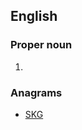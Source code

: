 {{also|KGS}}
==English==

===Proper noun===
{{en-proper noun}}

# {{abbreviation of|Kings|lang=en}}

===Anagrams===
* [[SKG#English|SKG]]